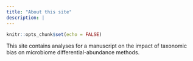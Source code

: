 ```yaml
---
title: "About this site"
description: |
---
```


```r
knitr::opts_chunk$set(echo = FALSE)
```

This site contains analyses for a manuscript on the impact of taxonomic bias on microbiome differential-abundance methods.
